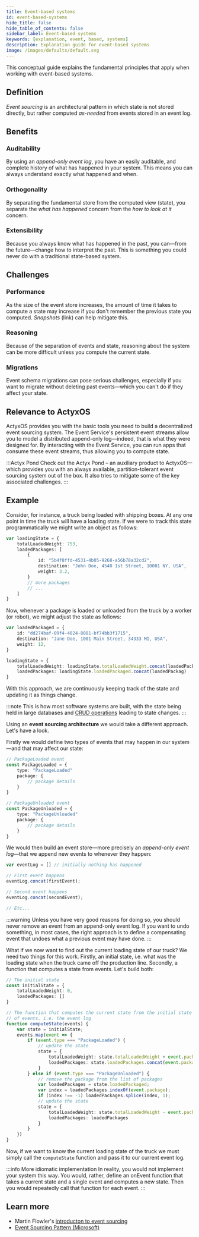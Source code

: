 ```yaml
---
title: Event-based systems
id: event-based-systems
hide_title: false
hide_table_of_contents: false
sidebar_label: Event-based systems
keywords: [explanation, event, based, systems]
description: Explanation guide for event-based systems
image: /images/defaults/default.svg
---
```


This conceptual guide explains the fundamental principles that apply when working with event-based systems.

## Definition

_Event sourcing_ is an architectural pattern in which state is not stored directly, but rather computed _as-needed_ from events stored in an event log.

## Benefits

### Auditability

By using an _append-only event log_, you have an easily auditable, and complete history of what has happened in your system. This means you can always understand exactly what happened and when.

### Orthogonality 
By separating the fundamental store from the computed view (state), you separate the _what has happened_ concern from the _how to look at it_ concern.

### Extensibility
Because you always know what has happened in the past, you can—from the future—change how to interpret the past. This is something you could never do with a traditional state-based system.

## Challenges

### Performance
As the size of the event store increases, the amount of time it takes to compute a state may increase if you don't remember the previous state you computed. _Snapshots_ (link) can help mitigate this.

### Reasoning
Because of the separation of events and state, reasoning about the system can be more difficult unless you compute the current state.

### Migrations
Event schema migrations can pose serious challenges, especially if you want to migrate without deleting past events—which you can't do if they affect your state.

## Relevance to ActyxOS

ActyxOS provides you with the basic tools you need to build a decentralized event sourcing system. The Event Service's persistent event streams allow you to model a distributed append-only log—indeed, that is what they were designed for. By interacting with the Event Service,  you can run apps that consume these event streams, thus allowing you to compute state.

:::Actyx Pond
Check out the Actyx Pond – an auxiliary product to ActyxOS—which provides you with an always available, partition-tolerant event sourcing system out of the box. It also tries to mitigate some of the key associated challenges.
:::

## Example
Consider, for instance, a truck being loaded with shipping boxes. At any one point in time the truck will have a loading state. If we were to track this state programmatically we might write an object as follows:

```ts
var loadingState = {
    totalLoadedWeight: 753,
    loadedPackages: [
        {
            id: "5b4f8ffd-4531-4b05-9268-a56b78a32cd2",
            destination: "John Doe, 4540 1st Street, 10001 NY, USA",
            weight: 3.2,
        }
        // more packages
        // ...
    ]
}
```

Now, whenever a package is loaded or unloaded from the truck by a worker (or robot), we might adjust the state as follows:

```ts
var loadedPackaged = {
    id: "dd274baf-09f4-4024-8081-bf74bb3f1715",
    destination: "Jane Doe, 1001 Main Street, 34333 MI, USA",
    weight: 12,
}

loadingState = {
    totalLoadedWeight: loadingState.totalLoadedWeight.concat(loadedPackage.weight),
    loadedPackages: loadingState.loadedPackaged.concat(loadedPackag)
}
```

With this approach, we are continuously keeping track of the state and updating it as things change.

:::note
This is how most software systems are built, with the state being held in large databases and [CRUD operations](https://en.wikipedia.org/wiki/Create,_read,_update_and_delete) leading to state changes.
:::

Using an **event sourcing architecture** we would take a different approach. Let's have a look.

Firstly we would define two types of events that may happen in our system—and that may affect our state:

```ts
// PackageLoaded event
const PackageLoaded = {
    type: "PackageLoaded"
    package: {
        // package details
    }
}

// PackageUnloaded event
const PackageUnloaded = {
    type: "PackageUnloaded"
    package: {
        // package details
    }
}
```

We would then build an event store—more precisely an _append-only event log_—that we append new events to whenever they happen:


```ts
var eventLog = [] // initially nothing has happened

// First event happens
eventLog.concat(firstEvent);

// Second event happens
eventLog.concat(secondEvent);

// Etc...
```

:::warning
Unless you have very good reasons for doing so, you should never remove an event from an append-only event log. If you want to undo something, in most cases, the right approach is to define a compensating event that undoes what a previous event may have done.
:::

What if we now want to find out the current loading state of our truck? We need two things for this work. Firstly, an initial state, i.e. what was the loading state when the truck came off the production line. Secondly, a function that computes a state from events. Let's build both:

```ts
// The initial state
const initialState = {
    totalLoadedWeight: 0,
    loadedPackages: []
}

// The function that computes the current state from the initial state and a list
// of events, i.e. the event log
function computeState(events) {
    var state = initialState;
    events.map(event => {
        if (event.type === "PackageLoaded") {
            // update the state
            state = {
                totalLoadedWeight: state.totalLoadedWeight + event.package.weight,
                loadedPackages: state.loadedPackages.concat(event.package),
            }
        } else if (event.type === "PackageUnloaded") {
            // remove the package from the list of packages
            var loadedPackages = state.loadedPackaged;
            var index = loadedPackages.indexOf(event.package);
            if (index !== -1) loadedPackages.splice(index, 1);
            // update the state
            state = {
                totalLoadedWeight: state.totalLoadedWeight - event.package.weight,
                loadedPackages: loadedPackages
            }
        }
    })
}
```

Now, if we want to know the current loading state of the truck we must simply call the `computeState` function and pass it to our current event log.

:::info More idiomatic implementation
In reality, you would not implement your system this way. You would, rather, define an onEvent function that takes a current state and a single event and computes a new state. Then you would repeatedly call that function for each event.
:::

## Learn more
- Martin Flowler's [introducton to event sourcing](https://martinfowler.com/eaaDev/EventSourcing.html)
- [Event Sourcing Pattern (Microsoft)](https://docs.microsoft.com/en-us/azure/architecture/patterns/event-sourcing)
